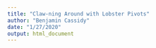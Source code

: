 ```yaml
---
title: "Claw-ning Around with Lobster Pivots"
author: "Benjamin Cassidy"
date: "1/27/2020"
output: html_document
---
```


